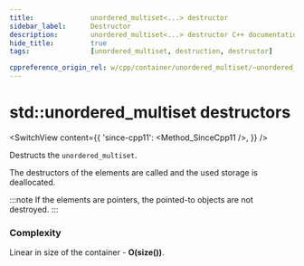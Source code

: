 ```yaml
---
title:				unordered_multiset<...> destructor
sidebar_label:		Destructor
description:		unordered_multiset<...> destructor C++ documentation
hide_title:			true
tags:				[unordered_multiset, destruction, destructor]

cppreference_origin_rel: w/cpp/container/unordered_multiset/~unordered_multiset
---
```




# std::unordered_multiset destructors

<SwitchView content={{
	'since-cpp11': <Method_SinceCpp11 />,
}} />

Destructs the `unordered_multiset`.

The destructors of the elements are called and the used storage is deallocated. 

:::note
If the elements are pointers, the pointed-to objects are not destroyed.
:::

### Complexity

Linear in size of the container - **O(size())**.
